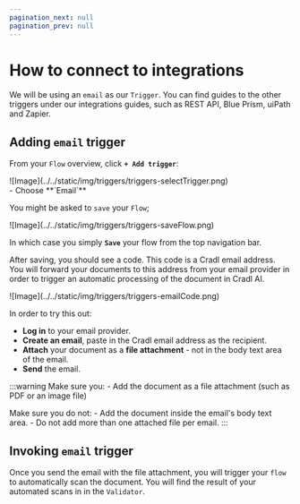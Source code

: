 ```yaml
---
pagination_next: null
pagination_prev: null
---
```

# How to connect to integrations

<ScrollProgressBar />

We will be using an `email` as our `Trigger`. You can find guides to the other triggers under our integrations guides, such as REST API, Blue Prism, uiPath and Zapier. 

## Adding `email` trigger
From your `Flow` overview, click <span className="utils-admonition-success">**`+ Add trigger`**</span>:

<div class="image-backdrop utils-mb-10">
<p class="image-backdrop-caption text-sm"></p>
![Image](../../static/img/triggers/triggers-selectTrigger.png)
</div>
- Choose <span className="utils-admonition-success">**`Email`**</span>

You might be asked to `save` your `Flow`; 
<div class="image-backdrop utils-mb-10">
<p class="image-backdrop-caption text-sm"></p>
![Image](../../static/img/triggers/triggers-saveFlow.png)
</div>

In which case you simply <span className="utils-admonition-success">**`Save`**</span> your flow from the top navigation bar.

After saving, you should see a code. This code is a Cradl email address. You will forward your documents to this address from your email provider in order to trigger an automatic processing of the document in Cradl AI.

<div class="image-backdrop utils-mb-10">
<p class="image-backdrop-caption text-sm"></p>
![Image](../../static/img/triggers/triggers-emailCode.png)
</div>

In order to try this out: 
 - **Log in** to your email provider.
 - **Create an email**, paste in the Cradl email address as the recipient.
 - **Attach** your document as a **file attachment** - not in the body text area of the email.
 - **Send** the email. 

 :::warning
 Make sure you:
    -  Add the document as a file attachment (such as PDF or an image file)

Make sure you do not:
    - Add the document inside the email's body text area.
    - Do not add more than one attached file per email. 
 :::

## Invoking `email` trigger
Once you send the email with the file attachment, you will trigger your `flow` to automatically scan the document. You will find the result of your automated scans in in the `Validator`.